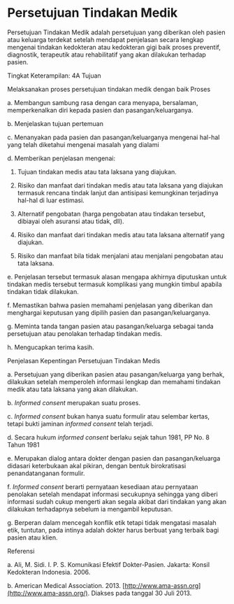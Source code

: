 # Persetujuan Tindakan Medik

Persetujuan Tindakan Medik adalah persetujuan yang diberikan oleh pasien atau keluarga terdekat setelah mendapat penjelasan secara lengkap mengenai tindakan kedokteran atau kedokteran gigi baik proses preventif, diagnostik, terapeutik atau rehabilitatif yang akan dilakukan terhadap pasien.

Tingkat Keterampilan: 4A Tujuan

Melaksanakan proses persetujuan tindakan medik dengan baik Proses

a. Membangun sambung rasa dengan cara menyapa, bersalaman, memperkenalkan diri kepada pasien dan pasangan/keluarganya.

b. Menjelaskan tujuan pertemuan

c. Menanyakan pada pasien dan pasangan/keluarganya mengenai hal-hal yang telah diketahui mengenai masalah yang dialami

d. Memberikan penjelasan mengenai:

1) Tujuan tindakan medis atau tata laksana yang diajukan.

2) Risiko dan manfaat dari tindakan medis atau tata laksana yang diajukan termasuk rencana tindak lanjut dan antisipasi kemungkinan terjadinya hal-hal di luar estimasi.

 

3) Alternatif pengobatan (harga pengobatan atau tindakan tersebut, dibiayai oleh asuransi atau tidak, dll).

4) Risiko dan manfaat dari tindakan medis atau tata laksana alternatif yang diajukan.

5) Risiko dan manfaat bila tidak menjalani atau menjalani pengobatan atau tata laksana.

e. Penjelasan tersebut termasuk alasan mengapa akhirnya diputuskan untuk tindakan medis tersebut termasuk komplikasi yang mungkin timbul apabila tindakan tidak dilakukan.

f. Memastikan bahwa pasien memahami penjelasan yang diberikan dan menghargai keputusan yang dipilih pasien dan pasangan/keluarganya.

g. Meminta tanda tangan pasien atau pasangan/keluarga sebagai tanda persetujuan atau penolakan terhadap tindakan medis.

h. Mengucapkan terima kasih.

Penjelasan Kepentingan Persetujuan Tindakan Medis

a. Persetujuan yang diberikan pasien atau pasangan/keluarga yang berhak, dilakukan setelah memperoleh informasi lengkap dan memahami tindakan medik atau tata laksana yang akan dilakukan.

b. _Informed consent_ merupakan suatu proses.

c. _Informed consent_ bukan hanya suatu formulir atau selembar kertas, tetapi bukti jaminan _informed consent_ telah terjadi.

d. Secara hukum _informed consent_ berlaku sejak tahun 1981, PP No. 8 Tahun 1981

e. Merupakan dialog antara dokter dengan pasien dan pasangan/keluarga didasari keterbukaan akal pikiran, dengan bentuk birokratisasi penandatanganan formulir.

f. _Informed consent_ berarti pernyataan kesediaan atau pernyataan penolakan setelah mendapat informasi secukupnya sehingga yang diberi informasi sudah cukup mengerti akan segala akibat dari tindakan yang akan dilakukan terhadapnya sebelum ia mengambil keputusan.

g. Berperan dalam mencegah konflik etik tetapi tidak mengatasi masalah etik, tuntutan, pada intinya adalah dokter harus berbuat yang terbaik bagi pasien atau klien.

 

Referensi

a. Ali, M. Sidi. I. P. S. Komunikasi Efektif Dokter-Pasien. Jakarta: Konsil Kedokteran Indonesia. 2006.

b. American Medical Association. 2013. [http://www.ama-assn.org](http://www.ama-assn.org/). Diakses pada tanggal 30 Juli 2013.
